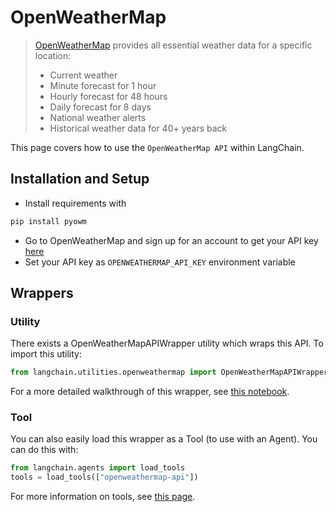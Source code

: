 # OpenWeatherMap

>[OpenWeatherMap](https://openweathermap.org/api/) provides all essential weather data for a specific location:
>- Current weather
>- Minute forecast for 1 hour
>- Hourly forecast for 48 hours
>- Daily forecast for 8 days
>- National weather alerts
>- Historical weather data for 40+ years back

This page covers how to use the `OpenWeatherMap API` within LangChain.

## Installation and Setup

- Install requirements with
```bash
pip install pyowm
```
- Go to OpenWeatherMap and sign up for an account to get your API key [here](https://openweathermap.org/api/)
- Set your API key as `OPENWEATHERMAP_API_KEY` environment variable

## Wrappers

### Utility

There exists a OpenWeatherMapAPIWrapper utility which wraps this API. To import this utility:

```python
from langchain.utilities.openweathermap import OpenWeatherMapAPIWrapper
```

For a more detailed walkthrough of this wrapper, see [this notebook](/docs/modules/agents/tools/integrations/openweathermap.html).

### Tool

You can also easily load this wrapper as a Tool (to use with an Agent).
You can do this with:

```python
from langchain.agents import load_tools
tools = load_tools(["openweathermap-api"])
```

For more information on tools, see [this page](/docs/modules/agents/tools/).
